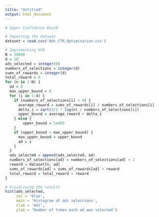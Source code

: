 ```yaml
---
title: "Untitled"
output: html_document
---
```


```r
# Upper Confidence Bound

# Importing the dataset
dataset = read.csv('Ads_CTR_Optimisation.csv')

# Implementing UCB
N = 10000
d = 10
ads_selected = integer(0)
numbers_of_selections = integer(d)
sums_of_rewards = integer(d)
total_reward = 0
for (n in 1:N) {
  ad = 0
  max_upper_bound = 0
  for (i in 1:d) {
    if (numbers_of_selections[i] > 0) {
      average_reward = sums_of_rewards[i] / numbers_of_selections[i]
      delta_i = sqrt(3/2 * log(n) / numbers_of_selections[i])
      upper_bound = average_reward + delta_i
    } else {
        upper_bound = 1e400
    }
    if (upper_bound > max_upper_bound) {
      max_upper_bound = upper_bound
      ad = i
    }
  }
  ads_selected = append(ads_selected, ad)
  numbers_of_selections[ad] = numbers_of_selections[ad] + 1
  reward = dataset[n, ad]
  sums_of_rewards[ad] = sums_of_rewards[ad] + reward
  total_reward = total_reward + reward
}

# Visualising the results
hist(ads_selected,
     col = 'blue',
     main = 'Histogram of ads selections',
     xlab = 'Ads',
     ylab = 'Number of times each ad was selected')
```

